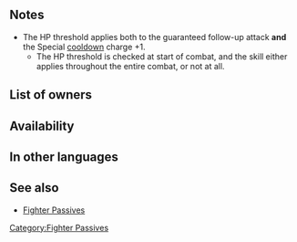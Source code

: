 {{Passive
|name=Vengeful Fighter
|type=B
|exclusive=0
|1name=Vengeful Fighter 1
|1tagid=SID_迎撃隊形1
|1promotionRarity=4
|1promotionTier=1
|1required=-
|1effect=If unit's HP ≥ 90% and foe initiates combat, grants Special cooldown charge +1 per unit's attack, and unit makes a guaranteed follow-up attack. (Does not stack.)
|1cost=60
|2name=Vengeful Fighter 2
|2tagid=SID_迎撃隊形2
|2promotionRarity=5
|2promotionTier=1
|2effect=If unit's HP ≥ 70% and foe initiates combat, grants Special cooldown charge +1 per unit's attack, and unit makes a guaranteed follow-up attack. (Does not stack.)
|2cost=120
|3name=Vengeful Fighter 3
|3tagid=SID_迎撃隊形3
|3effect=If unit's HP ≥ 50% and foe initiates combat, grants Special cooldown charge +1 per unit's attack, and unit makes a guaranteed follow-up attack. (Does not stack.)
|3cost=240
|3next=-
|4name=Vengeful Fighter 4
|4tagid=SID_迎撃隊形4
|4effect=If unit's HP ≥ 25% and foe initiates combat, inflicts Atk-4 on foe during combat, unit makes a guaranteed follow-up attack, foe cannot make a follow-up attack, and grants Special cooldown charge +1 to unit per attack during combat (only highest value applied; does not stack).
|4cost=300
|canUseWeapon={{WeaponList|All}}
|canUseMove={{MoveList|Armored}}
|properties=random_owner
}}
==Notes==
* The HP threshold applies both to the guaranteed follow-up attack '''and''' the Special [[cooldown]] charge +1.
** The HP threshold is checked at start of combat, and the skill either applies throughout the entire combat, or not at all.
{{IfFoeInitiates}}
{{Guaranteed follow-up interaction}}
{{CooldownChargePlus}}
{{Temporary debuffs|name=Vengeful Fighter 4}}
{{Prevent follow-up|name=Vengeful Fighter 4}}

==List of owners==
{{Skill Hero List}}
==Availability==
{{PassiveFocusList}}
{{PassiveDistributionList}}
{{PassiveCombatManualList}}
==In other languages==
{{OtherLanguages
|japanese=迎撃隊形
|japaneseNotes=''Interception formation''
|german=Rachsucht
|spanishEU=Vengativo
|spanishLA=Vengativo
|french=Rancune
|italian=Vendetta
|chineseTW=迎擊隊形
|portuguese=Punição
}}
==See also==
{{See also skills|cond=Description LIKE '%foe initiates combat%foe cannot make a follow-up%unit makes a guaranteed follow-up%' OR Description LIKE '%foe initiates combat%unit makes a guaranteed follow-up%foe cannot make a follow-up%'}}
* [[Fighter Passives]]
{{Passives Navbox|B}}
[[Category:Fighter Passives]]